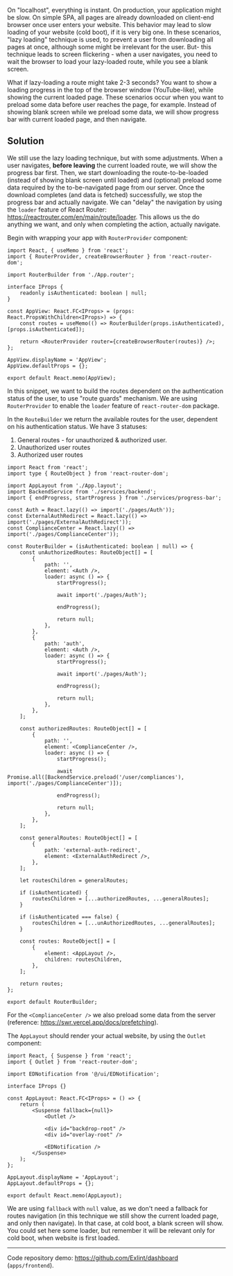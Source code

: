 On "localhost", everything is instant. On production, your application might be slow. On simple SPA, all pages are already downloaded on client-end browser once user enters your website. This behavior may lead to slow loading of your website (cold boot), if it is very big one. In these scenarios, "lazy loading" technique is used, to prevent a user from downloading all pages at once, although some might be irrelevant for the user. But- this technique leads to screen flickering - when a user navigates, you need to wait the browser to load your lazy-loaded route, while you see a blank screen.

What if lazy-loading a route might take 2-3 seconds? You want to show a loading progress in the top of the browser window (YouTube-like), while showing the current loaded page. These scenarios occur when you want to preload some data before user reaches the page, for example. Instead of showing blank screen while we preload some data, we will show progress bar with current loaded page, and then navigate.

## Solution

We still use the lazy loading technique, but with some adjustments. When a user navigates, **before leaving** the current loaded route, we will show the progress bar first. Then, we start downloading the route-to-be-loaded (instead of showing blank screen until loaded) and (optional) preload some data required by the to-be-navigated page from our server. Once the download completes (and data is fetched) successfully, we stop the progress bar and actually navigate.
We can "delay" the navigation by using the `loader` feature of React Router: https://reactrouter.com/en/main/route/loader. This allows us the do anything we want, and only when completing the action, actually navigate.

Begin with wrapping your app with `RouterProvider` component:

```tsx
import React, { useMemo } from 'react';
import { RouterProvider, createBrowserRouter } from 'react-router-dom';

import RouterBuilder from './App.router';

interface IProps {
	readonly isAuthenticated: boolean | null;
}

const AppView: React.FC<IProps> = (props: React.PropsWithChildren<IProps>) => {
	const routes = useMemo(() => RouterBuilder(props.isAuthenticated), [props.isAuthenticated]);

	return <RouterProvider router={createBrowserRouter(routes)} />;
};

AppView.displayName = 'AppView';
AppView.defaultProps = {};

export default React.memo(AppView);
```

In this snippet, we want to build the routes dependent on the authentication status of the user, to use "route guards" mechanism. We are using `RouterProvider` to enable the `loader` feature of `react-router-dom` package.

In the `RouteBuilder` we return the available routes for the user, dependent on his authentication status. We have 3 statuses:

1. General routes - for unauthorized & authorized user.
2. Unauthorized user routes
3. Authorized user routes

```tsx
import React from 'react';
import type { RouteObject } from 'react-router-dom';

import AppLayout from './App.layout';
import BackendService from './services/backend';
import { endProgress, startProgress } from './services/progress-bar';

const Auth = React.lazy(() => import('./pages/Auth'));
const ExternalAuthRedirect = React.lazy(() => import('./pages/ExternalAuthRedirect'));
const ComplianceCenter = React.lazy(() => import('./pages/ComplianceCenter'));

const RouterBuilder = (isAuthenticated: boolean | null) => {
	const unAuthorizedRoutes: RouteObject[] = [
		{
			path: '',
			element: <Auth />,
			loader: async () => {
				startProgress();

				await import('./pages/Auth');

				endProgress();

				return null;
			},
		},
		{
			path: 'auth',
			element: <Auth />,
			loader: async () => {
				startProgress();

				await import('./pages/Auth');

				endProgress();

				return null;
			},
		},
	];

	const authorizedRoutes: RouteObject[] = [
		{
			path: '',
			element: <ComplianceCenter />,
			loader: async () => {
				startProgress();

				await Promise.all([BackendService.preload('/user/compliances'), import('./pages/ComplianceCenter')]);

				endProgress();

				return null;
			},
		},
	];

	const generalRoutes: RouteObject[] = [
		{
			path: 'external-auth-redirect',
			element: <ExternalAuthRedirect />,
		},
	];

	let routesChildren = generalRoutes;

	if (isAuthenticated) {
		routesChildren = [...authorizedRoutes, ...generalRoutes];
	}

	if (isAuthenticated === false) {
		routesChildren = [...unAuthorizedRoutes, ...generalRoutes];
	}

	const routes: RouteObject[] = [
		{
			element: <AppLayout />,
			children: routesChildren,
		},
	];

	return routes;
};

export default RouterBuilder;
```

For the `<ComplianceCenter />` we also preload some data from the server (reference: https://swr.vercel.app/docs/prefetching).

The `AppLayout` should render your actual website, by using the `Outlet` component:

```tsx
import React, { Suspense } from 'react';
import { Outlet } from 'react-router-dom';

import EDNotification from '@/ui/EDNotification';

interface IProps {}

const AppLayout: React.FC<IProps> = () => {
	return (
		<Suspense fallback={null}>
			<Outlet />

			<div id="backdrop-root" />
			<div id="overlay-root" />

			<EDNotification />
		</Suspense>
	);
};

AppLayout.displayName = 'AppLayout';
AppLayout.defaultProps = {};

export default React.memo(AppLayout);
```

We are using `fallback` with `null` value, as we don't need a fallback for routes navigation (in this technique we still show the current loaded page, and only then navigate). In that case, at cold boot, a blank screen will show. You could set here some loader, but remember it will be relevant only for cold boot, when website is first loaded.

---

Code repository demo: https://github.com/Exlint/dashboard (`apps/frontend`).
